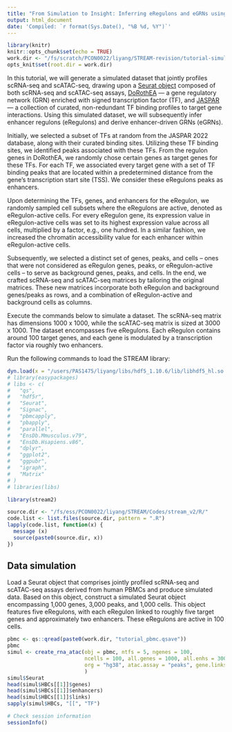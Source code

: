 ```yaml
---
title: "From Simulation to Insight: Inferring eRegulons and eGRNs using STREAM"
output: html_document
date: 'Compiled: `r format(Sys.Date(), "%B %d, %Y")`'
---
```


```r

library(knitr)
knitr::opts_chunk$set(echo = TRUE)
work.dir <- "/fs/scratch/PCON0022/liyang/STREAM-revision/tutorial-simul/"
opts_knit$set(root.dir = work.dir)

```

In this tutorial, we will generate a simulated dataset that jointly profiles scRNA-seq and scATAC-seq, 
drawing upon a [Seurat object](https://satijalab.org/seurat/articles/weighted_nearest_neighbor_analysis#wnn-analysis-of-10x-multiome-rna-atac) 
composed of both scRNA-seq and scATAC-seq assays, [DoRothEA](https://saezlab.github.io/dorothea/) — a gene regulatory network (GRN) 
enriched with signed transcription factor (TF), and [JASPAR](https://jaspar.genereg.net/) — a collection of curated, 
non-redundant TF binding profiles to target gene interactions. Using this simulated dataset, 
we will subsequently infer enhancer regulons (eRegulons) and derive enhancer-driven GRNs (eGRNs).

Initially, we selected a subset of TFs at random from the JASPAR 2022 database, along with their 
curated binding sites. Utilizing these TF binding sites, we identified peaks associated with these TFs. From the regulon 
genes in DoRothEA, we randomly chose certain genes as target genes for these TFs. For each TF, we associated every target 
gene with a set of TF binding peaks that are located within a predetermined distance from the gene's transcription start 
site (TSS). We consider these eRegulons peaks as enhancers.

Upon determining the TFs, genes, and enhancers for the eRegulon, we randomly sampled cell subsets where the eRegulons are active, 
denoted as eRegulon-active cells. For every eRegulon gene, its expression value in eRegulon-active cells was set to its highest 
expression value across all cells, multiplied by a factor, e.g., one hundred. In a similar fashion, we increased the chromatin accessibility value for 
each enhancer within eRegulon-active cells.

Subsequently, we selected a distinct set of genes, peaks, and cells – ones that were not considered as eRegulon genes, peaks, or 
eRegulon-active cells – to serve as background genes, peaks, and cells. In the end, we crafted scRNA-seq and scATAC-seq matrices 
by tailoring the original matrices. These new matrices incorporate both eRegulon and background genes/peaks as rows, and a combination 
of eRegulon-active and background cells as columns.

Execute the commands below to simulate a dataset. The scRNA-seq matrix has dimensions 1000 x 1000, while the scATAC-seq matrix is 
sized at 3000 x 1000. The dataset encompasses five eRegulons. Each eRegulon contains around 100 target genes, and each gene is modulated 
by a transcription factor via roughly two enhancers.

Run the following commands to load the STREAM library:

```r

dyn.load(x = "/users/PAS1475/liyang/libs/hdf5_1.10.6/lib/libhdf5_hl.so.100")
# library(easypackages)
# libs <- c(
#   "qs", 
#   "hdf5r",
#   "Seurat",
#   "Signac", 
#   "pbmcapply", 
#   "pbapply", 
#   "parallel",
#   "EnsDb.Mmusculus.v79", 
#   "EnsDb.Hsapiens.v86",
#   "dplyr", 
#   "ggplot2", 
#   "ggpubr", 
#   "igraph", 
#   "Matrix"
# )
# libraries(libs)

library(stream2)

```


```r

source.dir <- "/fs/ess/PCON0022/liyang/STREAM/Codes/stream_v2/R/"
code.list <- list.files(source.dir, pattern = ".R")
lapply(code.list, function(x) {
  message (x)
  source(paste0(source.dir, x))
})

```


## Data simulation

Load a Seurat object that comprises jointly profiled scRNA-seq and scATAC-seq assays derived from human PBMCs and produce simulated data. 
Based on this object, construct a simulated Seurat object encompassing 1,000 genes, 3,000 peaks, and 1,000 cells. 
This object features five eRegulons, with each eRegulon linked to roughly five target genes and approximately two enhancers. 
These eRegulons are active in 100 cells.

```r

pbmc <- qs::qread(paste0(work.dir, "tutorial_pbmc.qsave"))
pbmc
simul <- create_rna_atac(obj = pbmc, ntfs = 5, ngenes = 100,
                         ncells = 100, all.genes = 1000, all.enhs = 3000, all.cells = 1000,
                         org = "hg38", atac.assay = "peaks", gene.links = 2
                         )
simul$Seurat
head(simul$HBCs[[1]]$genes)
head(simul$HBCs[[1]]$enhancers)
head(simul$HBCs[[1]]$links)
sapply(simul$HBCs, "[[", "TF")

```


```r

# Check session information
sessionInfo()

```